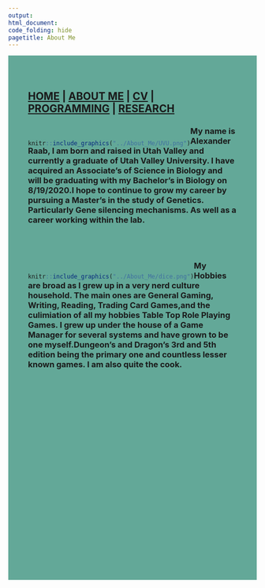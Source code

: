 ```yaml
---
output: 
html_document:
code_folding: hide
pagetitle: About Me
---
```

<style type="text/css">
.main-container {
  max-width: 1800px;
  margin-left: auto;
  margin-right: auto;
}
</style>

<style>
div.blue { background-color:#63a898; border-radius: 5px; padding: 20px;}
</style>
<div class = "blue">



<style>
div.blue { background-color:#63a898; border-radius: 0px; padding: 20px;}
</style>
<div class = "blue">


## [HOME](http://AR-Polyhedron.github.io/) | [ABOUT ME](http://AR-Polyhedron.github.io/About_Me/) | [CV](http://AR-Polyhedron.github.io/CV/) | [PROGRAMMING](http://AR-Polyhedron.github.io/Programming/) | [RESEARCH](http://AR-Polyhedron.github.io/Research/) 



<div style= "float:left;position: relative;top:20px">
```r
knitr::include_graphics("../About_Me/UVU.png")
```


</div>

### My name is Alexander Raab, I am born and raised in Utah Valley and currently a graduate of Utah Valley University. I have acquired an Associate's of Science in Biology and will be graduating with my Bachelor's in Biology on 8/19/2020.I hope to continue to grow my career by pursuing a Master's in the study of Genetics. Particularly Gene silencing mechanisms. As well as a career working within the lab. 
<br><br>

<div style= "float:left;position: relative;top:20px">
```r
knitr::include_graphics("../About_Me/dice.png")
```
</div>

### My Hobbies are broad as I grew up in a very nerd culture household. The main ones are General Gaming, Writing, Reading, Trading Card Games,and the culimiation of all my hobbies Table Top Role Playing Games. I grew up under the house of a Game Manager for several systems and have grown to be one myself.Dungeon's and Dragon's 3rd and 5th edition being the primary one and countless lesser known games. I am also quite the cook.

<br><br><br><br><br><br><br><br><br><br><br><br><br><br><br><br><br><br><br><br><br>

